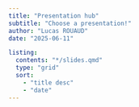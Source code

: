 ```yaml
---
title: "Presentation hub"
subtitle: "Choose a presentation!"
author: "Lucas ROUAUD"
date: "2025-06-11"

listing:
  contents: "*/slides.qmd"
  type: "grid"
  sort:
    - "title desc"
    - "date"
---
```

